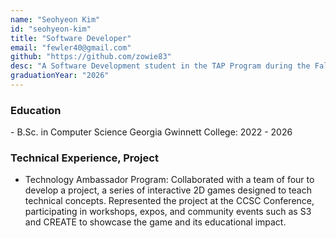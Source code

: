 ```yaml
---
name: "Seohyeon Kim"
id: "seohyeon-kim"
title: "Software Developer"
email: "fewler40@gmail.com"
github: "https://github.com/zowie83"
desc: "A Software Development student in the TAP Program during the Fall 2024 semester. I am a member of a group called Pixel 8, where we used Unity to develop a project focused on teaching the basics of binary and converting between binary and decimal numbers."
graduationYear: "2026"
---
```

### Education
<div>
- B.Sc. in Computer Science Georgia Gwinnett College: 2022 - 2026
</div>

### Technical Experience, Project
<ul>
    <li>Technology Ambassador Program: Collaborated with a team of four to develop a project, a series of interactive 2D games designed to teach technical concepts. Represented the project at the CCSC Conference, participating in workshops, expos, and community events such as S3 and CREATE to showcase the game and its educational impact.</li>
</ul>

